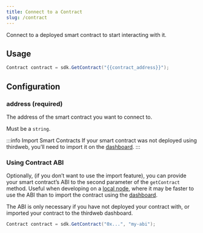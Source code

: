 ```yaml
---
title: Connect to a Contract
slug: /contract
---
```


Connect to a deployed smart contract to start interacting with it.

## Usage

```csharp
Contract contract = sdk.GetContract("{{contract_address}}");
```

## Configuration

### address (required)

The address of the smart contract you want to connect to.

Must be a `string`.

:::info Import Smart Contracts
If your smart contract was not deployed using thirdweb, you&rsquo;ll need to import it on the [dashboard](/dashboard).
:::

### Using Contract ABI

Optionally, (if you don&rsquo;t want to use the import feature),
you can provide your smart contract&rsquo;s ABI to the second parameter of the `getContract` method.
Useful when developing on a [local node](https://docs-fjt5whjye.thirdweb-preview.com/sdk/set-up-the-sdk/backend#local-nodes),
where it may be faster to use the ABI than to import the contract using the [dashboard](/dashboard).

The ABI is only necessary if you have not deployed your contract with, or imported your contract
to the thirdweb dashboard.

```csharp
Contract contract = sdk.GetContract("0x...", "my-abi");
```
